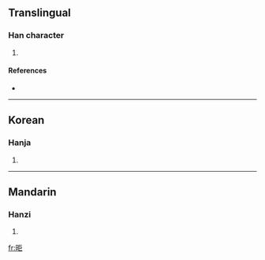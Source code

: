 ==Translingual==

===Han character===
{{Han char|rn=72|rad=日|as=05|sn=9|four=|canj=日尸尸 (ASS)}}

# {{defn|Han|sort=日05}}

====References====
* {{Han ref|kx=0492.160|dkj=13831|dj=0855.160|hdz=21489.050|uh=661B|ud=26139}}

----

==Korean==

===Hanja===
{{ko-hanja|hangeul=거|eumhun=|rv=geo|mr=kŏ|y=ke}}

# {{defn|Korean|sort=日05}}

----

==Mandarin==

===Hanzi===
{{cmn-hanzi|pin=[[jù]] ([[ju4]])|wg=chü<sup>4</sup>}}

# {{defn|Mandarin|sort=日05}}

[[fr:昛]]